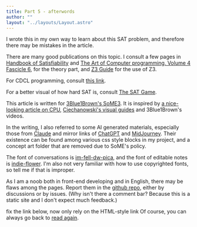 ```yaml
---
title: Part 5 - afterwords
author: ""
layout: "../layouts/Layout.astro"
---
```


I wrote this in my own way to learn about this SAT problem, and therefore
there may be mistakes in the article.

There are many good publications on this topic. I consult a few pages in
<a href="https://www.iospress.nl/book/handbook-of-satisfiability-2/">Handbook of Satisfiability</a>
and <a href="https://www.pearson.com/us/higher-education/program/Knuth-Art-of-Computer-Programming-Volume-4-Fascicle-6-The-Satisfiability/PGM328228.html">
The Art of Computer programming, Volume 4 Fascicle 6</a>, for the theory
part, and <a href="https://microsoft.github.io/z3guide/">Z3 Guide</a> for
the use of Z3.

For CDCL programming, consult <a href="https://cse442-17f.github.io/Conflict-Driven-Clause-Learning/">this link</a>.

For a better visual of how hard SAT is, consult <a href="https://www.cril.univ-artois.fr/~roussel/satgame/satgame.php">The SAT Game</a>.

This article is written for [3Blue1Brown's SoME3](https://some.3b1b.co/). It is inspired
by [a nice-looking article on CPU](https://cpu.land/), [Ciechanowski's visual guides](https://ciechanow.ski)
and 3Blue1Brown's videos.

In the writing, I also referred to some AI generated materials, especially those
from [Claude](https://claude.ai) and mirror links of [ChatGPT](https://chat.openai.com)
and [MidJourney](https://midjourney.com). Their existence can be found among
various css style blocks in my project, and a concept art folder that are removed
due to SoME's policy.

The font of conversations is [im-fell-dw-pica](https://fontsource.org/fonts/im-fell-dw-pica), and the font of editable
notes is [indie-flower](https://fontsource.org/fonts/indie-flower). I'm also not very familiar
with how to use copyrighted fonts, so tell me if that is improper.

As I am a noob both in front-end developing and in English, there may be
flaws among the pages. Report them in the [github repo](https://github.com/iscas-zac/sat-explain),
either by discussions or by issues. (Why isn't there a comment bar? Because
this is a static site and I don't expect much feedback.)

<TodoModal>
fix the link below, now only rely on the HTML-style link
</TodoModal>
Of course, you can always go back to <a href={ `${import.meta.env.BASE_URL}overall` }>read again</a>.